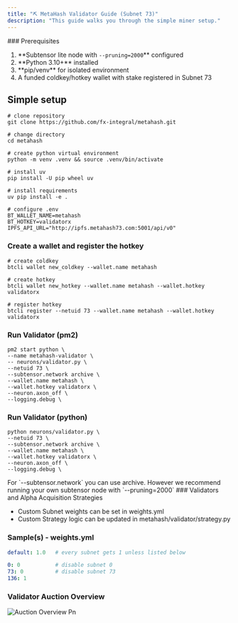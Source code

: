 ```yaml
---
title: "⛏️ MetaHash Validator Guide (Subnet 73)"
description: "This guide walks you through the simple miner setup."
---
```


<Note>
  ### Prerequisites

  1. \*\*Subtensor lite node with `--pruning=2000`\*\* configured
  2. \*\*Python 3.10+\*\* installed
  3. \*\*pip/venv\*\* for isolated environment
  4. A funded coldkey/hotkey wallet with stake registered in Subnet 73
</Note>

## **Simple setup**

```shellscript
# clone repository
git clone https://github.com/fx-integral/metahash.git

# change directory
cd metahash

# create python virtual environment
python -m venv .venv && source .venv/bin/activate

# install uv
pip install -U pip wheel uv

# install requirements
uv pip install -e .

# configure .env
BT_WALLET_NAME=metahash
BT_HOTKEY=validatorx
IPFS_API_URL="http://ipfs.metahash73.com:5001/api/v0"
```

### Create a wallet and register the hotkey

```shellscript
# create coldkey
btcli wallet new_coldkey --wallet.name metahash

# create hotkey
btcli wallet new_hotkey --wallet.name metahash --wallet.hotkey validatorx

# register hotkey
btcli register --netuid 73 --wallet.name metahash --wallet.hotkey validatorx
```

### Run Validator (pm2)

```shellscript
pm2 start python \ 
--name metahash-validator \ 
-- neurons/validator.py \
--netuid 73 \
--subtensor.network archive \ 
--wallet.name metahash \ 
--wallet.hotkey validatorx \
--neuron.axon_off \
--logging.debug \
```

### Run Validator (python)

```shellscript
python neurons/validator.py \
--netuid 73 \
--subtensor.network archive \ 
--wallet.name metahash \ 
--wallet.hotkey validatorx \
--neuron.axon_off \
--logging.debug \
```

<Note>
  For `--subtensor.network` you can use archive. However we recommend running your own subtensor node with `--pruning=2000`
</Note>

<Note>
  ### Validators and Alpha Acquisition Strategies

  - Custom Subnet weights can be set in weights.yml
  - Custom Strategy logic can be updated in metahash/validator/strategy.py
</Note>

### Sample(s) - weights.yml

```yaml
default: 1.0   # every subnet gets 1 unless listed below

0: 0           # disable subnet 0
73: 0          # disable subnet 73
136: 1
```

### Validator Auction Overview

![Auction Overview Pn](/pics/auction-overview.png)